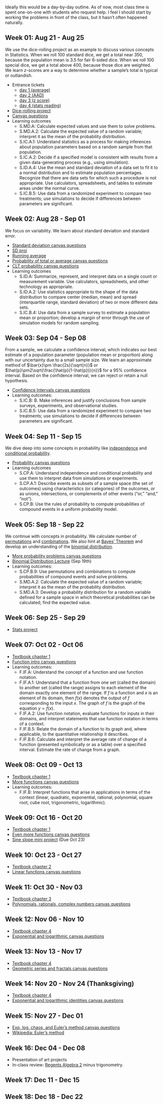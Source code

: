 Ideally this would be a day-by-day outline. As of now, most class time is spent one-on-one with students who request help. I feel I should start by working the problems in front of the class, but it hasn't often happened naturally.

## Week 01: Aug 21 - Aug 25

We use the dice-rolling project as an example to discuss various concepts in Statistics. When we roll 100 standard dice, we get a total near 350, because the population mean is 3.5 for fair 6-sided dice. When we roll 100 special dice, we get a total above 400, because those dice are weighted. We learn $z$-scores are a way to determine whether a sample's total is typical or outlandish.

* Entrance tickets
  * [day 1 (average)](https://chadworley.github.io/precalculus/unit_01_stats/week_01/ET_01/ET_01.html)
  * [day 2 (AAD)](https://chadworley.github.io/precalculus/unit_01_stats/week_01/ET_02/ET_02.html)
  * [day 3 (z score)](file:///Users/chad.worley@bartcharter.org/Documents/chadworley.github.io/precalculus/unit_01_stats/week_01/ET_03/ET_03.html)
  * [day 4 (stats reading)](https://chadworley.github.io/precalculus/unit_01_stats/week_01/ET_04/ET_04.html)
* [Dice-rolling project](https://chadworley.github.io/precalculus/unit_01_stats/week_01/002_dice-rolling_project/002_dice-rolling_project.html)
* [Canvas questions](https://chadworley.github.io/precalculus/unit_01_stats/week_01/canvas_probs/week_01_shared1.html)
* Learning outcomes
  * S.MD.A: Calculate expected values and use them to solve problems.
  * S.MD.A.2: Calculate the expected value of a random variable; interpret it as the mean of the probability distribution.
  * S.IC.A.1: Understand statistics as a process for making inferences about population parameters based on a random sample from that population.
  * S.IC.A.2: Decide if a specified model is consistent with results from a given data-generating process (e.g., using simulation).
  * S.ID.A.4: Use the mean and standard deviation of a data set to fit it to a normal distribution and to estimate population percentages. Recognize that there are data sets for which such a procedure is not appropriate. Use calculators, spreadsheets, and tables to estimate areas under the normal curve.
  * S.IC.B.5: Use data from a randomized experiment to compare two treatments; use simulations to decide if differences between parameters are significant.


## Week 02: Aug 28 - Sep 01

We focus on variability. We learn about standard deviation and standard error.

* [Standard deviation canvas questions](https://chadworley.github.io/precalculus/unit_01_stats/week_02/005_sd/outcanvas/005_shared_questions1.html)
* [SD proj](https://chadworley.github.io/precalculus/unit_01_stats/week_02/006_sd_project/006_sd_proj.pdf)
* [Running average](https://chadworley.github.io/precalculus/unit_01_stats/week_02/007_running_ave_proj/007_running_ave_proj.pdf)
* [Probability of total or average canvas questions](https://chadworley.github.io/precalculus/unit_01_stats/week_02/008_prob_of_ave_CLT/008_prob_of_ave_or_sum_shared1.html)
* [CLT probability canvas questions](https://chadworley.github.io/precalculus/unit_01_stats/week_02/008_prob_of_ave_CLT/outcanvas/008_shared1.html)
* Learning outcomes
  * S.ID.A: Summarize, represent, and interpret data on a single count or measurement variable. Use calculators, spreadsheets, and other technology as appropriate.
  * S.ID.A.2: Use statistics appropriate to the shape of the data distribution to compare center (median, mean) and spread (interquartile range, standard deviation) of two or more different data sets.
  * S.IC.B.4: Use data from a sample survey to estimate a population mean or proportion; develop a margin of error through the use of simulation models for random sampling.

## Week 03: Sep 04 - Sep 08

From a sample, we calculate a confidence interval, which indicates our best estimate of a population parameter (population mean or proportion) along with our uncertainty due to a small sample size. We learn an approximate method of $\bar{x}\pm \frac{2s}{\sqrt{n}}$ or $\hat{p}\pm2\sqrt{\frac{\hat{p}(1-\hat{p})}{n}}$ for a 95\% confidence interval. Based on the confidence interval, we can reject or retain a null hypothesis.

* [Confidence Intervals canvas questions](https://chadworley.github.io/precalculus/unit_01_stats/week_03/009_confidence_intervals_and_histogram_shapes/009_Confidence_Intervals_shared1.html)
* Learning outcomes:
  * S.IC.B: B. Make inferences and justify conclusions from sample surveys, experiments, and observational studies.
  * S.IC.B.5: Use data from a randomized experiment to compare two treatments; use simulations to decide if differences between parameters are significant.

## Week 04: Sep 11 - Sep 15

We dive deep into some concepts in probability like [independence](https://en.wikipedia.org/wiki/Independent_and_identically_distributed_random_variables) and [conditional probability](https://en.wikipedia.org/wiki/Conditional_probability).

* [Probability canvas questions](https://chadworley.github.io/precalculus/unit_01_stats/week_04/010_probability/010_prob_shared1.html)
* Learning outcomes
  * S.CP.A: Understand independence and conditional probability and use them to interpret data from simulations or experiments.
  * S.CP.A.1: Describe events as subsets of a sample space (the set of outcomes) using characteristics (or categories) of the outcomes, or as unions, intersections, or complements of other events (“or,” “and,” “not”).
  * S.CP.B: Use the rules of probability to compute probabilities of compound events in a uniform probability model.

## Week 05: Sep 18 - Sep 22

We continue with concepts in probability. We calculate number of [permutations](https://en.wikipedia.org/wiki/Permutation) and [combinations](https://en.wikipedia.org/wiki/Combination). We also hint at [Bayes' Theorem](https://en.wikipedia.org/wiki/Bayes%27_theorem) and develop an understanding of the [binomial distribution](https://en.wikipedia.org/wiki/Binomial_distribution).

* [More probability problems canvas questions](https://chadworley.github.io/precalculus/unit_01_stats/week_05/011_shared1.html)
* [Binomial Distribution Lecture](https://chadworley.github.io/precalculus/unit_01_stats/week_05/lecture.html#1) (Sep 19th)
* Learning outcomes:
  * S.CP.B.9: Use permutations and combinations to compute probabilities of compound events and solve problems.
  * S.MD.A.2: Calculate the expected value of a random variable; interpret it as the mean of the probability distribution.
  * S.MD.A.3: Develop a probability distribution for a random variable defined for a sample space in which theoretical probabilities can be calculated; find the expected value.

## Week 06: Sep 25 - Sep 29

* [Stats project](https://chadworley.github.io/precalculus/unit_01_stats/stats_project/Research_Project.pdf)

## Week 07: Oct 02 - Oct 06

* [Textbook chapter 1](https://openstax.org/books/precalculus-2e/pages/1-introduction-to-functions)
* [Function intro canvas questions](https://chadworley.github.io/precalculus/unit_02_functions/01_functions/012_shared1.html)
* Learning outcomes:
  * F.IF.A: Understand the concept of a function and use function notation.
  * F.IF.A.1: Understand that a function from one set (called the domain) to another set (called the range) assigns to each element of the domain exactly one element of the range. If $f$ is a function and $x$ is an element of its domain, then $f(x)$ denotes the output of $f$ corresponding to the input $x$. The graph of $f$ is the graph of the equation $y = f(x)$.
  * F.IF.A.2: Use function notation, evaluate functions for inputs in their domains, and interpret statements that use function notation in terms of a context.
  * F.IF.B.5: Relate the domain of a function to its graph and, where applicable, to the quantitative relationship it describes.
  * F.IF.B.6: Calculate and interpret the average rate of change of a function (presented symbolically or as a table) over a specified interval. Estimate the rate of change from a graph.

## Week 08: Oct 09 - Oct 13

* [Textbook chapter 1](https://openstax.org/books/precalculus-2e/pages/1-introduction-to-functions)
* [More functions canvas questions](https://chadworley.github.io/precalculus/unit_02_functions/02_functions_cont/013_shared1.html)
* Learning outcomes:
  * F.IF.B: Interpret functions that arise in applications in terms of the context (linear, quadratic, exponential, rational, polynomial, square root, cube root, trigonometric, logarithmic).
  

## Week 09: Oct 16 - Oct 20

* [Textbook chapter 1](https://openstax.org/books/precalculus-2e/pages/1-introduction-to-functions)
* [Even more functions canvas questions](https://chadworley.github.io/precalculus/unit_02_functions/03_functions_galore/014_shared1.html)
* [Sine slope mini project](https://chadworley.github.io/precalculus/unit_02_functions/03_functions_galore/Sine_slope_mini_project.pdf) (Due Oct 23)

## Week 10: Oct 23 - Oct 27

* [Textbook chapter 2](https://openstax.org/books/precalculus-2e/pages/2-introduction-to-linear-functions)
* [Linear functions canvas questions](https://chadworley.github.io/precalculus/unit_3_linear/015_linear_shared1.html)

## Week 11: Oct 30 - Nov 03

* [Textbook chapter 3](https://openstax.org/books/precalculus-2e/pages/3-introduction-to-polynomial-and-rational-functions)
* [Polynomials, rationals, complex numbers canvas questions](https://chadworley.github.io/precalculus/016_polynomial_and_rational/016_shared1.html)

## Week 12: Nov 06 - Nov 10

* [Textbook chapter 4](https://openstax.org/books/precalculus-2e/pages/4-introduction-to-exponential-and-logarithmic-functions)
* [Exponential and logarithmic canvas questions](https://chadworley.github.io/precalculus/017_geometric_exp_log/017_shared1.html)

## Week 13: Nov 13 - Nov 17

* [Textbook chapter 4](https://openstax.org/books/precalculus-2e/pages/4-introduction-to-exponential-and-logarithmic-functions)
* [Geometric series and fractals canvas questions](https://chadworley.github.io/precalculus/018_geom_series/018_shared1.html)

## Week 14: Nov 20 - Nov 24 (Thanksgiving)

* [Textbook chapter 4](https://openstax.org/books/precalculus-2e/pages/4-introduction-to-exponential-and-logarithmic-functions)
* [Exponential and logarithmic identities canvas questions](https://chadworley.github.io/precalculus/019_exp_log_identities/019_shared1.html)

## Week 15: Nov 27 - Dec 01

* [Exp, log, chaos, and Euler's method  canvas questions](https://chadworley.github.io/precalculus/020_exp_log_graphs_and_inverses/020_shared1.html)
* [Wikipedia: Euler's method](https://en.wikipedia.org/wiki/Euler_method)

## Week 16: Dec 04 - Dec 08

* Presentation of art projects
* In-class review: [Regents Algebra 2](https://www.nysedregents.org/algebratwo/) minus trigonometry.

## Week 17: Dec 11 - Dec 15

## Week 18: Dec 18 - Dec 22




